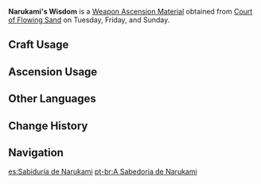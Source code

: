 {{Item Infobox
|id           = 114029
|image        = Item Narukami's Wisdom.png
|type         = Weapon Ascension Materials
|invCategory  = Character Development Items
|group        = Narukami's Magatamas
|rarity       = 2
|description  = In the past, the ancients would climb the peak now known as [[Mt. Yougou]] and bend wood that had been charred by lightning into a hook to offer as an effigy unto the thundering force that lit up the skies and shook the earth. This shape would eventually become the "Electro Mitsudomoe" symbol, symbolizing the favor, wisdom, and might of Electro, and also the people who represent these values.
|day1         = Tuesday
|day2         = Friday
|day3         = Sunday
|source1      = Court of Flowing Sand
|source2      = [[Parametric Transformer]]
}}
'''Narukami's Wisdom''' is a [[Weapon Ascension Material]] obtained from [[Court of Flowing Sand]] on Tuesday, Friday, and Sunday.

==Craft Usage==
{{Craft Usage}}

==Ascension Usage==
{{Ascension Usage}}

==Other Languages==
{{Other Languages
|en      = Narukami's Wisdom
|zhs     = 鸣神御灵的明惠
|zhs_rm  = Míngshén Yù Líng de Mínghuì
|zht     = 鳴神御靈的明惠
|zht_rm  = Míngshén Yù Líng de Mínghuì
|zh_tl   = Narukami Spirit's Wisdom
|ja      = 鳴神御霊の恩恵
|ja_rm   = Narukami Mitama no Onkei
|ja_tl   = Thunder Spirit's Grace
|ko      = 나루카미 어령의 은혜
|ko_rm   = Narukami Eoryeong-ui Eunhye
|ko_tl   = Favor of Narukami Spirit
|es      = Sabiduría de Narukami
|es_tl   = Narukami's Wisdom
|fr      = Sagesse de Narukami
|fr_tl   = Narukami's Wisdom
|ru      = Мудрость Наруками
|ru_tl   = 
|th      = Narukami's Wisdom
|vi      = Trí Tuệ Của Narukami
|vi_tl   = 
|de      = Narukamis Weisheit
|de_tl   = Narukami's Wisdom
|id      = Narukami's Wisdom
|pt      = A Sabedoria de Narukami
|pt_tl   = 
}}

==Change History==
{{Change History|2.0}}

==Navigation==
{{Development Item Navbox|Weapon Materials}}

[[es:Sabiduría de Narukami]]
[[pt-br:A Sabedoria de Narukami]]
